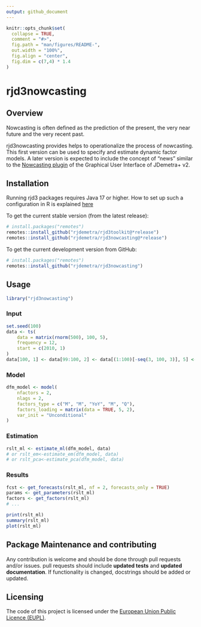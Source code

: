 ```yaml
---
output: github_document
---
```


<!-- README.md is generated from README.Rmd. Please edit that file -->

```r
knitr::opts_chunk$set(
  collapse = TRUE,
  comment = "#>",
  fig.path = "man/figures/README-",
  out.width = "100%", 
  fig.align = "center",
  fig.dim = c(7,4) * 1.4
)
```

# rjd3nowcasting

<!-- badges: start -->
<!-- badges: end -->

## Overview

Nowcasting is often defined as the prediction of the present, the very near future and the very recent past. 

rjd3nowcasting provides helps to operationalize the process of nowcasting. This first version can be used to specify and estimate dynamic factor models. 
A later version is expected to include the concept of "news" similar to the [Nowcasting plugin](https://github.com/nbbrd/jdemetra-nowcasting/tree/master) 
of the Graphical User Interface of JDemetra+ v2.

## Installation

Running rjd3 packages requires Java 17 or higher. How to set up such a configuration in R is explained [here](https://jdemetra-new-documentation.netlify.app/#installing-the-software) 

To get the current stable version (from the latest release):

```r
# install.packages("remotes")
remotes::install_github("rjdemetra/rjd3toolkit@*release")
remotes::install_github("rjdemetra/rjd3nowcasting@*release")
```

To get the current development version from GitHub:

```r
# install.packages("remotes")
remotes::install_github("rjdemetra/rjd3nowcasting")
```


## Usage

```r
library("rjd3nowcasting")
```


### Input

```r
set.seed(100)
data <- ts(
    data = matrix(rnorm(500), 100, 5), 
    frequency = 12, 
    start = c(2010, 1)
)
data[100, 1] <- data[99:100, 2] <- data[(1:100)[-seq(3, 100, 3)], 5] <- NA
```


### Model

```r
dfm_model <- model(
    nfactors = 2,
    nlags = 2,
    factors_type = c("M", "M", "YoY", "M", "Q"),
    factors_loading = matrix(data = TRUE, 5, 2),
    var_init = "Unconditional"
)
```


### Estimation

```r
rslt_ml <- estimate_ml(dfm_model, data)
# or rslt_em<-estimate_em(dfm_model, data)
# or rslt_pca<-estimate_pca(dfm_model, data)
```


### Results

```r
fcst <- get_forecasts(rslt_ml, nf = 2, forecasts_only = TRUE)
params <- get_parameters(rslt_ml)
factors <- get_factors(rslt_ml)
# ...

print(rslt_ml)
summary(rslt_ml)
plot(rslt_ml)
```


## Package Maintenance and contributing

Any contribution is welcome and should be done through pull requests and/or issues.
pull requests should include **updated tests** and **updated documentation**. If functionality is changed, docstrings should be added or updated.


## Licensing

The code of this project is licensed under the [European Union Public Licence (EUPL)](https://joinup.ec.europa.eu/page/eupl-text-11-12).
